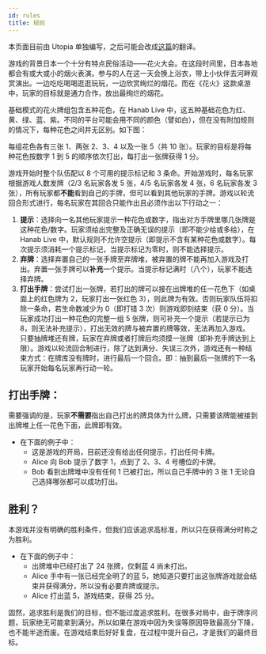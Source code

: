 ```yaml
---
id: rules
title: 规则
---
```



本页面目前由 Utopia 单独编写，之后可能会改成[这篇](https://github.com/Hanabi-Live/hanabi-live/blob/main/docs/RULES.md)的翻译。

游戏的背景日本一个十分有特点民俗活动——花火大会。在这段时间里，日本各地都会有或大或小的烟火表演。参与的人在这一天会换上浴衣，带上小伙伴去河畔观赏演出。一边吃吃喝喝逛逛玩玩，一边欣赏绚烂的烟花。而在《花火》这款桌游中，玩家的目标就是通力合作，放出最绚烂的烟花。

基础模式的花火牌组包含五种花色，在 Hanab Live 中，这五种基础花色为红、黄、绿、蓝、紫。不同的平台可能会用不同的颜色（譬如白），但在没有附加规则的情况下，每种花色之间并无区别。如下图：

<Cards />

每组花色各有三张 1、两张 2、3、4 以及一张 5（共 10 张）。玩家的目标是将每种花色按数字 1 到 5 的顺序依次打出，每打出一张牌获得 1 分。

游戏开始时整个队伍配以 8 个可用的提示标记和 3 条命。开始游戏时，每名玩家根据游戏人数发牌（2/3 名玩家各发 5 张，4/5 名玩家各发 4 张，6 名玩家各发 3 张），所有玩家都**不能**看到自己的手牌，但可以看到其他玩家的手牌。游戏以轮流回合形式进行，每名玩家在其回合只能作出且必须作出以下行动之一：

1. **提示**：选择向一名其他玩家提示一种花色或数字，指出对方手牌里哪几张牌是这种花色/数字。玩家须给出完整及正确无误的提示（即不能少给或多给），在 Hanab Live 中，默认规则不允许空提示（即提示不含有某种花色或数字）。每次提示须消耗一个提示标记，当提示标记为零时，则不能选择提示。
1. **弃牌**：选择弃置自己的一张手牌至弃牌堆，被弃置的牌不能再加入游戏及打出。弃置一张手牌可以**补充**一个提示。当提示标记满时（八个），玩家不能选择弃牌。
1. **打出手牌**：尝试打出一张牌，若打出的牌可以接在出牌堆的任一花色下（如桌面上的红色牌为 2，玩家打出一张红色 3），则此牌为有效。否则玩家队伍将扣除一条命，若生命数减少为 0（即打错 3 次）则游戏即刻结束（获 0 分）。当玩家成功打出一种花色的完整一组 5 张牌，则可补充一个提示（若提示已为 8，则无法补充提示），打出无效的牌与被弃置的牌等效，无法再加入游戏。
   只要抽牌堆还有牌，玩家在弃牌或者打牌后均须摸一张牌（即补充手牌达到上限）。游戏以轮流回合制进行，除了达到满分、失误三次外，游戏还有一种结束方式：在牌库没有牌时，进行最后一个回合。即：抽到最后一张牌的下一名玩家开始每名玩家再行动一轮。

## 打出手牌：

需要强调的是，玩家**不需要**指出自己打出的牌具体为什么牌，只需要该牌能被接到出牌堆上任一花色下面，此牌即有效。

- 在下面的例子中：
  - 这是游戏的开局，目前还没有给出任何提示，打出任何卡牌。
  - Alice 向 Bob 提示了数字 1，点到了 2、3、4 号槽位的卡牌。
  - Bob 看到出牌堆中没有任何 1 已被打出，所以自己手牌中的 3 张 1 无论自己选择哪张都可以成功打出。

<PlayCard />

## 胜利？

本游戏并没有明确的胜利条件，但我们应该追求高标准，所以只在获得满分时称之为胜利。

- 在下面的例子中：
  - 出牌堆中已经打出了 24 张牌，仅剩蓝 4 尚未打出。
  - Alice 手中有一张已经完全明了的蓝 5，她知道只要打出这张牌游戏就会结束并获得满分，所以没有必要弃牌或提示。
  - Alice 打出蓝 5，游戏结束，获得 25 分。

固然，追求胜利是我们的目标，但不能过度追求胜利。在很多对局中，由于牌序问题，玩家绝无可能拿到满分。所以如果在游戏中因为失误等原因导致最高分下降，也不能半途而废。在游戏结束后好好复盘，在过程中提升自己，才是我们的最终目标。

<br />

<RulesWin />
